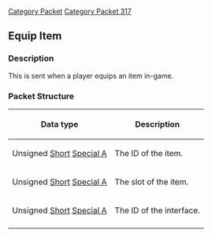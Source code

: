 [[Category Packet]]
[[Category Packet 317]]
{{packet|name=Equip item|description=Sent when a player equips an item.|opcode=41|type=Fixed|length=6|revision=317}}
== Equip Item ==

=== Description ===

This is sent when a player equips an item in-game.

=== Packet Structure ===

{| border=2
! Data type
! Description
|-
| Unsigned [[Data Types#Standard data types|Short]] [[Data Types#Non Standard Data Types|Special A]]
| The ID of the item.
|-
| Unsigned [[Data Types#Standard data types|Short]] [[Data Types#Non Standard Data Types|Special A]]
| The slot of the item.
|-
| Unsigned [[Data Types#Standard data types|Short]] [[Data Types#Non Standard Data Types|Special A]]
| The ID of the interface.
|-
|}